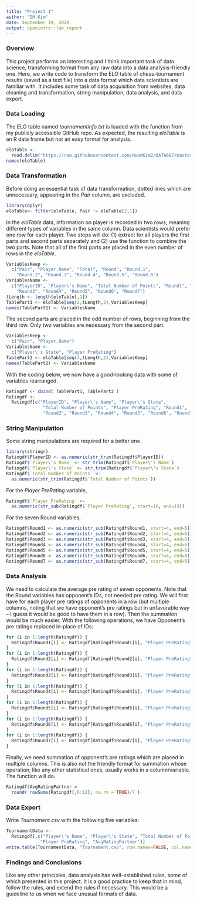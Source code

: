 ```yaml
---
title: "Project 1"
author: "DH Kim"
date: September 19, 2020
output: openintro::lab_report
---
```


### Overview
This project performs an interesting and I think important task of data science, transforming format from any raw data into a data analysis-friendly one. Here, we write code to transform the ELO table of chess-tournament results (saved as a text file) into a data format which data scientists are familiar with. It includes some task of data acquisition from websites, data cleaning and transformation, string
manipulation, data analysis, and data export. 

### Data Loading
The ELO table named *tournamentinfo.txt* is loaded with the \textbf{read.delim()} function from my publicly accessible GitHub repo. As expected, the resulting *eloTable* is an R data frame but not an easy format for analysis.
```r
eloTable <-
  read.delim("https://raw.githubusercontent.com/HwanKim2/DATA607/master/Project1/tournamentinfo.txt",skip = 1, sep = "|", header = TRUE)
names(eloTable)
```

### Data Transformation
Before doing an essential task of data transformation, dotted lines which are unnecessary, appearing in the *Pair* column, are excluded.
```r
library(dplyr)
eloTable<- filter(eloTable, Pair != eloTable[2,1])
```

In the *eloTable* data, information on player is recorded in two rows, meaning different types of variables in the same column. Data scientists would prefer one row for each player. Two steps will do: (1) extract for all players the first parts and second parts separately and (2) use the \textbf{cbind()} function to combine the two parts. Note that all of the first parts are placed in the even number of rows in the *eloTable*.
```R
VariablesKeep <- 
  c("Pair", "Player.Name", "Total", "Round", "Round.1",
    "Round.2", "Round.3", "Round.4", "Round.5", "Round.6")
VariablesName <-
  c("PlayerID", "Player\'s Name", "Total Number of Points", "Round1", "Round2",
    "Round3", "Round4", "Round5", "Round6", "Round7")
tLength <- length(eloTable[,1])
TablePart1 <- eloTable[seq(2,tLength,2),VariablesKeep]
names(TablePart1) <- VariablesName
```

The second parts are placed in the odd number of rows, beginning from the third row. Only two variables are necessary from the second part.
```r
VariablesKeep <-
  c("Pair", "Player.Name")
VariablesName <- 
  c("Player\'s State", "Player PreRating")
TablePart2 <- eloTable[seq(3,tLength,2),VariablesKeep]
names(TablePart2) <- VariablesName
```

With the coding below, we now have a good-looking data with some of variables rearranged.
```r
Ratingdf <- cbind( TablePart1, TablePart2 )
Ratingdf <-
  Ratingdf[c("PlayerID", "Player\'s Name", "Player\'s State", 
              "Total Number of Points", "Player PreRating", "Round1", 
              "Round2", "Round3", "Round4", "Round5", "Round6", "Round7")]
```

### String Manipulation
Some string manipulations are required for a better one.
```r
library(stringr)
Ratingdf$PlayerID <- as.numeric(str_trim(Ratingdf$PlayerID))
Ratingdf$`Player\'s Name` <- str_trim(Ratingdf$`Player\'s Name`)
Ratingdf$`Player\'s State` <- str_trim(Ratingdf$`Player\'s State`)
Ratingdf$`Total Number of Points` <- 
  as.numeric(str_trim(Ratingdf$`Total Number of Points`))
```

For the *Player PreRating* variable,
```r
Ratingdf$`Player PreRating` <- 
  as.numeric(str_sub(Ratingdf$`Player PreRating`, start=16, end=19))
```

For the seven Round variables, 
```r
Ratingdf$Round1 <- as.numeric(str_sub(Ratingdf$Round1, start=4, end=5))
Ratingdf$Round2 <- as.numeric(str_sub(Ratingdf$Round2, start=4, end=5))
Ratingdf$Round3 <- as.numeric(str_sub(Ratingdf$Round3, start=4, end=5))
Ratingdf$Round4 <- as.numeric(str_sub(Ratingdf$Round4, start=4, end=5))
Ratingdf$Round5 <- as.numeric(str_sub(Ratingdf$Round5, start=4, end=5))
Ratingdf$Round6 <- as.numeric(str_sub(Ratingdf$Round6, start=4, end=5))
Ratingdf$Round7 <- as.numeric(str_sub(Ratingdf$Round7, start=4, end=5))
```

### Data Analysis
We need to calculate the average pre rating of seven opponents. Note that the Round variables has opponent's IDs, not needed pre rating. We will first have for each player pre ratings of opponents in a row (but multiple columns, noting that we have opponent's pre ratings but in unfavorable way -- I guess it would be good to have them in a row). Then the summation would be much easier. With the following operations, we have Opponent's pre ratings replaced in-place of IDs:  
```r
for (i in 1:length(Ratingdf)) {
  Ratingdf$Round1[i] <- Ratingdf[Ratingdf$Round1[i], "Player PreRating"]
}
for (i in 1:length(Ratingdf)) {
  Ratingdf$Round2[i] <- Ratingdf[Ratingdf$Round2[i], "Player PreRating"]
}
for (i in 1:length(Ratingdf)) {
  Ratingdf$Round3[i] <- Ratingdf[Ratingdf$Round3[i], "Player PreRating"]
}
for (i in 1:length(Ratingdf)) {
  Ratingdf$Round4[i] <- Ratingdf[Ratingdf$Round4[i], "Player PreRating"]
}
for (i in 1:length(Ratingdf)) {
  Ratingdf$Round5[i] <- Ratingdf[Ratingdf$Round5[i], "Player PreRating"]
}
for (i in 1:length(Ratingdf)) {
  Ratingdf$Round6[i] <- Ratingdf[Ratingdf$Round6[i], "Player PreRating"]
}
for (i in 1:length(Ratingdf)) {
  Ratingdf$Round7[i] <- Ratingdf[Ratingdf$Round7[i], "Player PreRating"]
}
```

Finally, we need summation of opponent's pre ratings which are placed in multiple columns. This is also not the friendly format for summation whose operation, like any other statistical ones, usually works in a column/variable. The \textbf{rowSums()} function will do.
```r
Ratingdf$AvgRatingPartner = 
  round( rowSums(Ratingdf[,6:12], na.rm = TRUE)/7 )
```

### Data Export
Write *Tournament.csv* with the following five variables:
```r
TournamentData <- 
  Ratingdf[,c("Player\'s Name", "Player\'s State", "Total Number of Points", 
             "Player PreRating", "AvgRatingPartner")]
write.table(TournamentData, "Tournament.csv", row.names=FALSE, col.names=FALSE, sep = ",")
```

### Findings and Conclusions
Like any other principles, data analysis has well-established rules, some of which presented in this project. It is a good practice to keep that in mind, follow the rules, and extend the rules if necessary. This would be a guideline to us when we face unusual formats of data.
